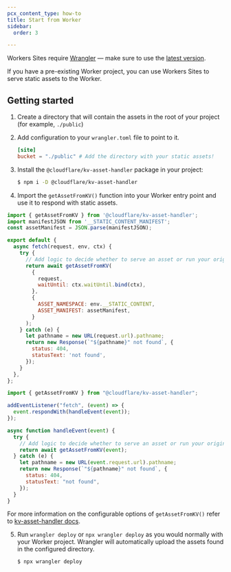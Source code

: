 ```yaml
---
pcx_content_type: how-to
title: Start from Worker
sidebar:
  order: 3

---
```



<Render file="workers_sites" />

Workers Sites require [Wrangler](https://github.com/cloudflare/workers-sdk/tree/main/packages/wrangler) — make sure to use the [latest version](/workers/wrangler/install-and-update/#update-wrangler).

If you have a pre-existing Worker project, you can use Workers Sites to serve static assets to the Worker.

## Getting started

1. Create a directory that will contain the assets in the root of your project (for example, `./public`)

2. Add configuration to your `wrangler.toml` file to point to it.

   ```toml
   [site]
   bucket = "./public" # Add the directory with your static assets!
   ```

3. Install the `@cloudflare/kv-asset-handler` package in your project:

   ```sh
   $ npm i -D @cloudflare/kv-asset-handler
   ```

4. Import the `getAssetFromKV()` function into your Worker entry point and use it to respond with static assets.

<Tabs> <TabItem label="Module Worker" icon="seti:javascript">

```js
import { getAssetFromKV } from '@cloudflare/kv-asset-handler';
import manifestJSON from '__STATIC_CONTENT_MANIFEST';
const assetManifest = JSON.parse(manifestJSON);

export default {
  async fetch(request, env, ctx) {
    try {
      // Add logic to decide whether to serve an asset or run your original Worker code
      return await getAssetFromKV(
        {
          request,
          waitUntil: ctx.waitUntil.bind(ctx),
        },
        {
          ASSET_NAMESPACE: env.__STATIC_CONTENT,
          ASSET_MANIFEST: assetManifest,
        }
      );
    } catch (e) {
      let pathname = new URL(request.url).pathname;
      return new Response(`"${pathname}" not found`, {
        status: 404,
        statusText: 'not found',
      });
    }
  },
};
```

</TabItem> <TabItem label="Service Worker" icon="seti:javascript">

```js
import { getAssetFromKV } from "@cloudflare/kv-asset-handler";

addEventListener("fetch", (event) => {
  event.respondWith(handleEvent(event));
});

async function handleEvent(event) {
  try {
    // Add logic to decide whether to serve an asset or run your original Worker code
    return await getAssetFromKV(event);
  } catch (e) {
    let pathname = new URL(event.request.url).pathname;
    return new Response(`"${pathname}" not found`, {
      status: 404,
      statusText: "not found",
    });
  }
}
```

</TabItem> </Tabs>

For more information on the configurable options of `getAssetFromKV()` refer to [kv-asset-handler docs](https://github.com/cloudflare/workers-sdk/tree/main/packages/kv-asset-handler).

5. Run `wrangler deploy` or `npx wrangler deploy` as you would normally with your Worker project.
   Wrangler will automatically upload the assets found in the configured directory.

   ```sh
   $ npx wrangler deploy
   ```
